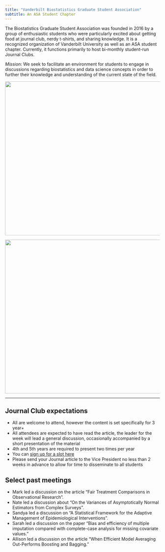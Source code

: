 ```yaml
---
title: "Vanderbilt Biostatistics Graduate Student Association"
subtitle: An ASA Student Chapter
---
```


The Biostatistics Graduate Student Association was founded in 2016 by a group of enthusiastic students who were particularly excited about getting food at journal club, nerdy t-shirts, and sharing knowledge. It is a recognized organization of Vanderbilt University as well as an ASA student chapter. Currently, it functions primarily to host bi-monthly student-run Journal Clubs. 

*Mission*:
We seek to facilitate an environment for students to engage in discussions regarding biostatistics and data science concepts in order to further their knowledge and understanding of the current state of the field.

<center>
<img src="figs/nov-meeting.jpg" height="500px" width="600px" />

<img src="http://phdcomics.com/comics/archive/phd010908s.gif" height="500px" width="600px" />
</center>

***

## Journal Club expectations

* All are welcome to attend, however the content is set specifically for 3 year+  
* All attendees are expected to have read the article, the leader for the week will lead a general discussion, occasionally accompanied by a short presentation of the material  
* 4th and 5th years are required to present two times per year  
* You can [sign up for a slot here](https://docs.google.com/spreadsheets/d/1CaxlRaBwlO7TWVKzrxXTpESfg0M7PCwWR-gQZLVY2J8/edit?usp=sharing)  
* Please send your Journal article to the Vice President no less than 2 weeks in advance to allow for time to disseminate to all students  



## Select past meetings

* Mark led a discussion on the article "Fair Treatment Comparisons in Observational Research".
* Nate led a discussion about "On the Variances of Asymptotically Normal Estimators from Complex Surveys”.
* Sandya led a discussion on "A Statistical Framework for the Adaptive Management of Epidemiological Interventions”.
* Sarah led a discussion on the paper "Bias and efficiency of multiple imputation compared with complete-case analysis for missing covariate values.”
* Allison led a discussion on the article "When Efficient Model Averaging Out-Performs Boosting and Bagging.”